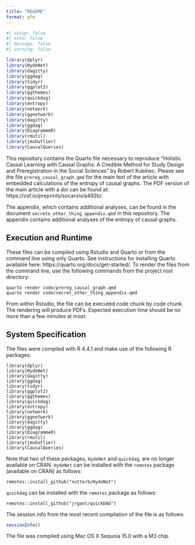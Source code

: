 ```yaml
---
title: "README"
format: gfm
---
```


```r
#| setup: false
#| echo: false
#| message: false
#| warning: false

library(dplyr)
library(HydeNet)
library(dagitty)
library(ggdag)
library(tidyr)
library(ggplot2)
library(ggthemes)
library(quickdag)
library(entropy)
library(network)
library(ggnetwork)
library(dagitty)
library(ggdag)
library(DiagrammeR)
library(rmutil)
library(jmuOutlier)
library(CausalQueries)

```


This repository contains the Quarto file necessary to reproduce "Holistic Causal Learning with Causal Graphs: A Credible Method for Study Design and Preregistration in the Social Sciences" by Robert Kubinec. Please see the file `prereg_causal_graph.qmd` for the main text of the article with embedded calculations of the entropy of causal graphs. The PDF version of the main article with a doi can be found at: https://osf.io/preprints/socarxiv/a492b/.

The appendix, which contains additional analyses, can be found in the document `secrete_other_thing_appendix.qmd` in this repository. The appendix contains additional analyses of the entropy of causal graphs.

## Execution and Runtime

These files can be compiled using Rstudio and Quarto or from the command line using only Quarto. See instructions for installing Quarto available here: https://quarto.org/docs/get-started/. To render the files from the command line, use the following commands from the project root directory:

```
quarto render code/prereg_causal_graph.qmd
quarto render code/secret_other_thing_appendix.qmd
```

From within Rstudio, the file can be executed code chunk by code chunk. The rendering will produce PDFs. Expected execution time should be no more than a few minutes at most.

## System Specification

The files were compiled with R 4.4.1 and make use of the following R packages:

```
library(dplyr)
library(HydeNet)
library(dagitty)
library(ggdag)
library(tidyr)
library(ggplot2)
library(ggthemes)
library(quickdag)
library(entropy)
library(network)
library(ggnetwork)
library(dagitty)
library(ggdag)
library(DiagrammeR)
library(rmutil)
library(jmuOutlier)
library(CausalQueries)
```

Note that two of these packages, `HydeNet` and `quickdag`, are no longer available on CRAN. `HydeNet` can be installed with the `remotes` package (available on CRAN) as follows:

```
remotes::install_github("nutterb/HydeNet")
```

`quickdag` can be installed with the `remotes` package as follows:

```
remotes::install_github("jrgant/quickDAG")
```

The session info from the most recent compilation of the file is as follows:

```r
sessionInfo()
```

The file was compiled using Mac OS X Sequoia 15.0 with a M3 chip.